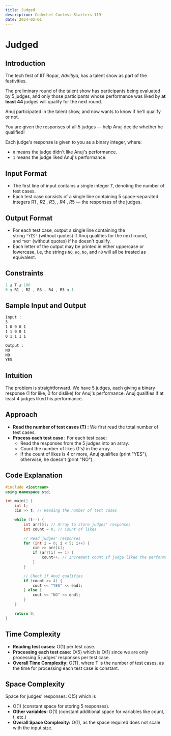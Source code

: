 ```yaml
---
title: Judged
description: Codechef Contest Starters 119
date: 2024-02-01
---
```


# Judged

## Introduction

The tech fest of IIT Ropar, *Advitiya*, has a talent show as part of the festivities.

The preliminary round of the talent show has participants being evaluated by 5 judges, and only those participants whose performance was liked by **at least 44** judges will qualify for the next round.

Anuj participated in the talent show, and now wants to know if he'll qualify or not.

You are given the responses of all 5 judges — help Anuj decide whether he qualified!

Each judge's response is given to you as a binary integer, where:

- `0` means the judge didn't like Anuj's performance.
- `1` means the judge liked Anuj's performance.

## Input Format

- The first line of input contains a single integer *`T`*, denoting the number of test cases.
- Each test case consists of a single line containing 5 space-separated integers R1 , _R2_ , *R*3, , *R*4 , *R*5 — the responses of the judges.

## Output Format

- For each test case, output a single line containing the string `"YES"` (without quotes) if Anuj qualifies for the next round, and `"NO"` (without quotes) if he doesn't qualify.
- Each letter of the output may be printed in either uppercase or lowercase, i.e, the strings `NO`, `no`, `No`, and `nO` will all be treated as equivalent.

## Constraints

```cpp
1 ≤ T ≤ 100
0 ≤ R1 , R2 , R3 , R4 , R5 ≤ 1
```

## Sample Input and Output

```txt
Input :
3
1 0 0 0 1
1 1 0 0 1
0 1 1 1 1

Output :
NO
NO
YES
```

## Intuition

The problem is straightforward. We have 5 judges, each giving a binary response (1 for like, 0 for dislike) for Anuj's performance. Anuj qualifies if at least 4 judges liked his performance.

## Approach

- **Read the number of test cases (T) :** We first read the total number of test cases.
- **Process each test case :** For each test case:
  - Read the responses from the 5 judges into an array.
  - Count the number of likes (1's) in the array.
  - If the count of likes is 4 or more, Anuj qualifies (print "YES"), otherwise, he doesn't (print "NO").

## Code Explanation

```cpp
#include <iostream>
using namespace std;

int main() {
    int t;
    cin >> t; // Reading the number of test cases

    while (t--) {
        int arr[5]; // Array to store judges' responses
        int count = 0; // Count of likes

        // Read judges' responses
        for (int i = 0; i < 5; i++) {
            cin >> arr[i];
            if (arr[i] == 1) {
                count++; // Increment count if judge liked the performance
            }
        }

        // Check if Anuj qualifies
        if (count >= 4) {
            cout << "YES" << endl;
        } else {
            cout << "NO" << endl;
        }
    }

    return 0;
}
```

## Time Complexity

- **Reading test cases:** O(1) per test case.
- **Processing each test case:** O(5) which is O(1) since we are only processing 5 judges' responses per test case.
- **Overall Time Complexity:** O(T), where T is the number of test cases, as the time for processing each test case is constant.

## Space Complexity

Space for judges' responses: O(5) which is

- O(1) (constant space for storing 5 responses).
- **Other variables:** O(1) (constant additional space for variables like count, t, etc.)
- **Overall Space Complexity:** O(1), as the space required does not scale with the input size.

